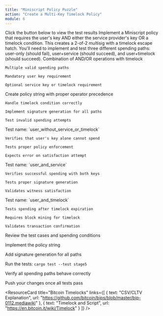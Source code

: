 ```yaml
---
title: "Miniscript Policy Puzzle"
action: "Create a Multi-Key Timelock Policy"
module: 6
---
```


<ContentBox title="" description="">
<TestResult title="Test Result" status="not started" moduleNumber={6}>
  Click the button below to view the test results
</TestResult>

<ChallengeBrief title="Create a Multi-Key Timelock Policy">
Implement a Miniscript policy that requires the user's key AND either the service provider's key OR a timelock condition. This creates a 2-of-2 multisig with a timelock escape hatch. You'll need to implement and test three different spending paths: user-only (should fail), user+service (should succeed), and user+timelock (should succeed).
</ChallengeBrief>

<ConceptCard title="Policy Fundamentals">
  <ListItem title="Policy Structure">
    Combination of AND/OR operations with timelock

    Multiple valid spending paths

    Mandatory user key requirement

    Optional service key or timelock requirement
  </ListItem>

  <ListItem title="Implementation Tasks">
    Create policy string with proper operator precedence

    Handle timelock condition correctly

    Implement signature generation for all paths

    Test invalid spending attempts
  </ListItem>
</ConceptCard>

<ConceptCard title="Test Cases Overview">
  <ListItem title="User Key Only Path">
    Test name: `user_without_service_or_timelock`
    
    Verifies that user's key alone cannot spend
    
    Tests proper policy enforcement
    
    Expects error on satisfaction attempt
  </ListItem>

  <ListItem title="User and Service Keys Path">
    Test name: `user_and_service`
    
    Verifies successful spending with both keys
    
    Tests proper signature generation
    
    Validates witness satisfaction
  </ListItem>

  <ListItem title="User Key and Timelock Path">
    Test name: `user_and_timelock`
    
    Tests spending after timelock expiration
    
    Requires block mining for timelock
    
    Validates transaction confirmation
  </ListItem>
</ConceptCard>

<SetupSteps>
  Review the test cases and spending conditions

  Implement the policy string

  Add signature generation for all paths

  Run the tests: `cargo test --test stage5`

  Verify all spending paths behave correctly

  Push your changes once all tests pass
</SetupSteps>

<ResourceSection>
<ResourceCard 
  title="Miniscript Policies"
  links={[
    { text: "Policy Composition", url: "https://bitcoin.sipa.be/miniscript/policy" },
  ]}
/>

<ResourceCard 
  title="Bitcoin Timelocks"
  links={[
    { text: "CSV/CLTV Explanation", url: "https://github.com/bitcoin/bips/blob/master/bip-0112.mediawiki" },
    { text: "Timelock and Script", url: "https://en.bitcoin.it/wiki/Timelock" }
  ]}
/>
</ResourceSection>
</ContentBox> 